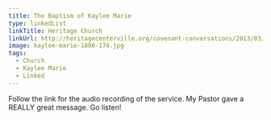 ```yaml
---
title: The Baptism of Kaylee Marie
type: linkedList
linkTitle: Heritage Church
linkUrl: http://heritagecenterville.org/covenant-conversations/2013/03/03/the-baptism-of-kaylee-marie-draper
image: kaylee-marie-1800-174.jpg
tags:
  - Church
  - Kaylee Marie
  - Linked
---
```


Follow the link for the audio recording of the service. My Pastor gave a REALLY great message. Go listen!
